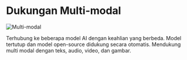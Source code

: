 # Dukungan Multi-modal

![Multi-modal](https://framerusercontent.com/images/I2FNXo0qEMtjaCFvAZfHeHDDU.png)

Terhubung ke beberapa model AI dengan keahlian yang berbeda. Model tertutup dan model open-source didukung secara otomatis. Mendukung multi modal dengan teks, audio, video, dan gambar.